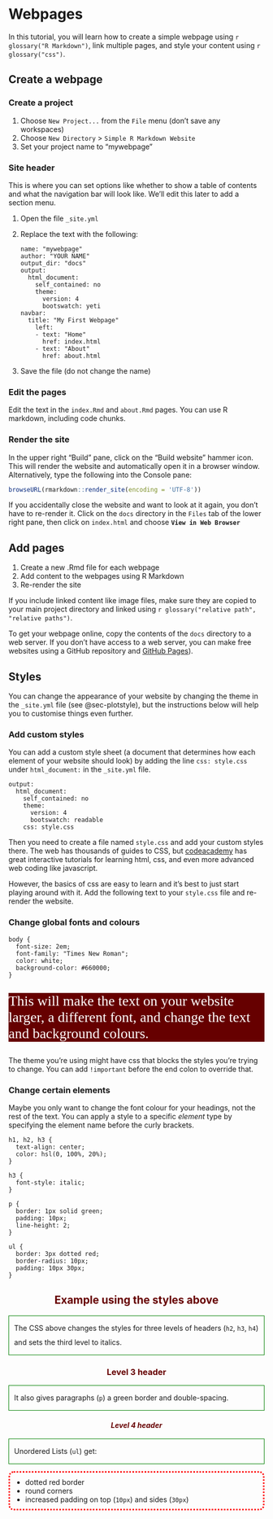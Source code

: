 # Webpages {#sec-webpages}

In this tutorial, you will learn how to create a simple webpage using `r glossary("R Markdown")`, link multiple pages, and style your content using `r glossary("css")`.

## Create a webpage {#sec-webpage-create}

### Create a project 

1. Choose `New Project...` from the `File` menu (don't save any workspaces)
2. Choose `New Directory` > `Simple R Markdown Website` 
3. Set your project name to "mywebpage"

### Site header

This is where you can set options like whether to show a table of contents and what the navigation bar will look like. We'll edit this later to add a section menu.

1. Open the file `_site.yml`
2. Replace the text with the following:

    ```
    name: "mywebpage"  
    author: "YOUR NAME"  
    output_dir: "docs"  
    output:  
      html_document:  
        self_contained: no  
        theme: 
          version: 4
          bootswatch: yeti 
    navbar:  
      title: "My First Webpage"  
        left:
        - text: "Home"
          href: index.html
        - text: "About"
          href: about.html
    ```
    
3. Save the file (do not change the name)

### Edit the pages

Edit the text in the `index.Rmd` and `about.Rmd` pages. You can use R markdown, including code chunks.


### Render the site

In the upper right "Build" pane, click on the "Build website" hammer icon. This will render the website and automatically open it in a browser window. Alternatively, type the following into the Console pane:

```r
browseURL(rmarkdown::render_site(encoding = 'UTF-8'))
```

If you accidentally close the website and want to look at it again, you don't have to re-render it. Click on the `docs` directory in the `Files` tab of the lower right pane, then click on `index.html` and choose **`View in Web Browser`**

## Add pages {#sec-webpage-pages}

1. Create a new .Rmd file for each webpage
2. Add content to the webpages using R Markdown
3. Re-render the site

If you include linked content like image files, make sure they are copied to your main project directory and linked using `r glossary("relative path", "relative paths")`.

To get your webpage online, copy the contents of the `docs` directory to a web server. If you don't have access to a web server, you can make free websites using a GitHub repository and [GitHub Pages](https://pages.github.com/){target="_blank"}).


## Styles {#sec-webpage-styles}

You can change the appearance of your website by changing the theme in the `_site.yml` file (see @sec-plotstyle), but the instructions below will help you to customise things even further.


### Add custom styles

You can add a custom style sheet (a document that determines how each element of your website should look) by adding the line `css: style.css` under `html_document:` in the `_site.yml` file.

```
output:  
  html_document:  
    self_contained: no  
    theme: 
      version: 4
      bootswatch: readable
    css: style.css
```

Then you need to create a file named `style.css` and add your custom styles there. The web has thousands of guides to CSS, but [codeacademy](https://www.codecademy.com/en/tracks/htmlcss) has great interactive tutorials for learning html, css, and even more advanced web coding like javascript.

However, the basics of css are easy to learn and it's best to just start playing around with it. Add the following text to your `style.css` file and re-render the website.

### Change global fonts and colours

```
body {
  font-size: 2em;
  font-family: "Times New Roman";
  color: white;
  background-color: #660000;
}
```

<style>
  #body-example * {
    font-size: 2em;
    font-family: "Times New Roman";
    color: white;
    background-color: #660000;
  }
</style>

<div id="body-example">

This will make the text on your website larger, a different font, and change the text and background colours.

</div>

The theme you're using might have css that blocks the styles you're trying to change. You can add `!important` before the end colon to override that.
    
### Change certain elements

Maybe you only want to change the font colour for your headings, not the rest of the text. You can apply a style to a specific *element* type by specifying the element name before the curly brackets. 

```
h1, h2, h3 {
  text-align: center;
  color: hsl(0, 100%, 20%);
}

h3 {
  font-style: italic;
}

p {
  border: 1px solid green;
  padding: 10px;
  line-height: 2;
}

ul {
  border: 3px dotted red;
  border-radius: 10px;
  padding: 10px 30px;
}
```

<style>
  #h-example h2, 
  #h-example h3, 
  #h-example h4 {
    text-align: center;
    color: hsl(0, 100%, 20%);
  }
  
  #h-example h4 {
    font-style: italic;
  }
  
  #h-example p {
    border: 1px solid green;
    padding: 10px;
    line-height: 2;
  }
  
  #h-example ul {
    border: 3px dotted red;
    border-radius: 10px;
    padding: 10px 30px;
  }
</style>

<div id="h-example">

## Example using the styles above

The CSS above changes the styles for three levels of headers (`h2`, `h3`, `h4`) and sets the third level to italics.

### Level 3 header

It also gives paragraphs (`p`) a green border and double-spacing.

#### Level 4 header

Unordered Lists (`ul`) get:

* dotted red border
* round corners
* increased padding on top (`10px`) and sides (`30px`)

</div>

